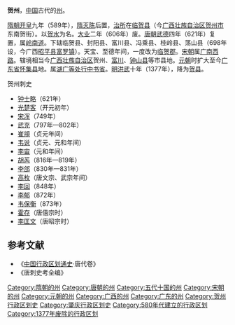'''贺州'''，[[中国|中国]]古代的[[州|州]]。

[[隋朝|隋朝]][[开皇|开皇]]九年（589年），[[隋灭陈|隋灭陈]]后置，[[治所|治所]]在[[临贺县|临贺县]]（今[[广西壮族自治区|广西壮族自治区]][[贺州市|贺州市]]东南贺街）。以[[贺水|贺水]]为名。[[大业_(年号)|大业]]二年（606年）废。[[唐朝|唐朝]][[武德|武德]]四年（621年）复置，属[[岭南道|岭南道]]。下辖临贺县、封阳县、富川县、冯乘县、桂岭县、荡山县（698年设，今广西[[昭平县|昭平县]][[富罗镇|富罗镇]]）。天宝、至德年间，一度改为[[临贺郡|临贺郡]]。[[宋朝|宋朝]]属[[广南西路|广南西路]]。辖境相当今[[广西壮族自治区|广西壮族自治区]]贺州、[[富川瑶族自治县|富川]]、[[钟山县|钟山县]]等市县地。[[元朝|元朝]]时扩大至今[[广东省|广东省]][[怀集县|怀集县]]地。属[[湖广等处行中书省|湖广等处行中书省]]。[[明朝|明]][[洪武|洪武]]十年（1377年），降为[[贺县|贺县]]。 
;贺州刺史
*[[钟士略|钟士略]]（621年）
*[[光楚客|光楚客]]（开元初年）
*[[宋浑|宋浑]]（749年）
*[[武充|武充]]（797年—802年）
*[[崔䪻|崔䪻]]（贞元年间）
*[[韦说|韦说]]（贞元、元和年间）
*[[李宙|李宙]]（元和年间）
*[[胡芮|胡芮]]（816年—819年）
*[[李郃|李郃]]（830年—831年）
*[[高枚|高枚]]（唐文宗、武宗年间）
*[[李回|李回]]（848年）
*[[李郁|李郁]]（872年）
*[[韦保衡|韦保衡]]（873年）
*[[霍存|霍存]]（唐僖宗时）
*[[李匡文|李匡文]]（唐昭宗时）

==参考文献==
{{reflist}}
* 《[[中国行政区划通史|中国行政区划通史]]·唐代卷》
* 《唐刺史考全编》

{{唐朝行政區劃|nocat}}
{{十國行政區劃|nocat}}
{{北宋行政区划|nocat}}
{{元朝行政区划|nocat}}
{{中国古代行政区划小作品}}
{{DEFAULTSORT:H}}
[[Category:隋朝的州|Category:隋朝的州]]
[[Category:唐朝的州|Category:唐朝的州]]
[[Category:五代十国的州|Category:五代十国的州]]
[[Category:宋朝的州|Category:宋朝的州]]
[[Category:元朝的州|Category:元朝的州]]
[[Category:广西的州|Category:广西的州]]
[[Category:广东的州|Category:广东的州]]
[[Category:贺州行政区划史|Category:贺州行政区划史]]
[[Category:肇庆行政区划史|Category:肇庆行政区划史]]
[[Category:580年代建立的行政区划|Category:580年代建立的行政区划]]
[[Category:1377年废除的行政区划|Category:1377年废除的行政区划]]